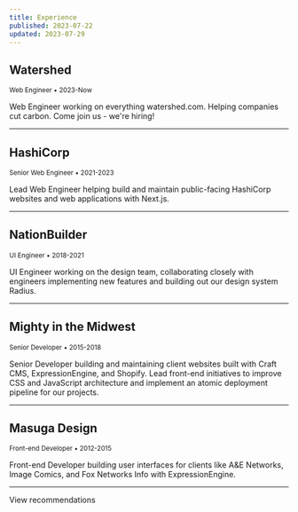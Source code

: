 ```yaml
---
title: Experience
published: 2023-07-22
updated: 2023-07-29
---
```


## Watershed

<small>Web Engineer &bull; 2023-Now</small>

Web Engineer working on everything watershed.com. Helping companies cut carbon. Come join us - we're hiring!

---

## HashiCorp

<small>Senior Web Engineer &bull; 2021-2023</small>

Lead Web Engineer helping build and maintain public-facing HashiCorp websites and web applications with Next.js.

---

## NationBuilder

<small>UI Engineer &bull; 2018-2021</small>

UI Engineer working on the design team, collaborating closely with engineers implementing new features and building out our design system Radius.

---

## Mighty in the Midwest

<small>Senior Developer &bull; 2015-2018</small>

Senior Developer building and maintaining client websites built with Craft CMS, ExpressionEngine, and Shopify. Lead front-end initiatives to improve CSS and JavaScript architecture and implement an atomic deployment pipeline for our projects.

---

## Masuga Design

<small>Front-end Developer &bull; 2012-2015</small>

Front-end Developer building user interfaces for clients like A&E Networks, Image Comics, and Fox Networks Info with ExpressionEngine.

---

<ButtonLink href="/recommendations">View recommendations</ButtonLink>
